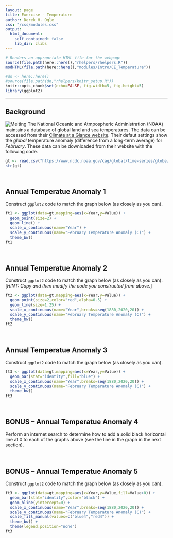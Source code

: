 ```yaml
---
layout: page
title: Exercise - Temperature
author: Derek H. Ogle
css: "/css/modules.css"
output:
  html_document:
    self_contained: false
    lib_dir: zlibs
---
```


```r
# Renders an appropriate HTML file for the webpage
source(file.path(here::here(),"rhelpers/rhelpers.R"))
modHTML(file.path(here::here(),"modules/Intro/CE_Temperature"))
```

```r
#dn <- here::here()
#source(file.path(dn,"rhelpers/knitr_setup.R"))
knitr::opts_chunk$set(echo=FALSE, fig.width=5, fig.height=5)
library(ggplot2)
```

----

## Background
<img src="MeltingGlacier.jpg" alt="Melting" class="img-right">
The National Oceanic and Atmpospheric Administration (NOAA) maintains a database of global land and sea temperatures. The data can be accessed from their [Climate at a Glance website](https://www.ncdc.noaa.gov/cag/global/time-series). Their defaut settings show the *global* temperature anomaly (difference from a long-term average) for *February*. These data can be downloaded from their website with the following code.

```r
gt <- read.csv("https://www.ncdc.noaa.gov/cag/global/time-series/globe/land_ocean/1/2/1880-2020/data.csv",skip=4)
str(gt)
```

&nbsp;

## Annual Temperatue Anomaly 1
Construct `ggplot2` code to match the graph below (as closely as you can).

```r
ft1 <- ggplot(data=gt,mapping=aes(x=Year,y=Value)) +
  geom_point(size=2) +
  geom_line() +
  scale_x_continuous(name="Year") +
  scale_y_continuous(name="February Temperature Anomaly (C)") +
  theme_bw()
ft1
```

&nbsp;

## Annual Temperatue Anomaly 2
Construct `ggplot2` code to match the graph below (as closely as you can). [*HINT: Copy and then modify the code you constructed from above.*]

```r
ft2 <- ggplot(data=gt,mapping=aes(x=Year,y=Value)) +
  geom_point(size=2,color="red",alpha=0.5) +
  geom_line(size=1.25) +
  scale_x_continuous(name="Year",breaks=seq(1880,2020,20)) +
  scale_y_continuous(name="February Temperature Anomaly (C)") +
  theme_bw()
ft2
```

&nbsp;

## Annual Temperatue Anomaly 3
Construct `ggplot2` code to match the graph below (as closely as you can).

```r
ft3 <- ggplot(data=gt,mapping=aes(x=Year,y=Value)) +
  geom_bar(stat="identity",fill="blue") +
  scale_x_continuous(name="Year",breaks=seq(1880,2020,20)) +
  scale_y_continuous(name="February Temperature Anomaly (C)") +
  theme_bw()
ft3
```

&nbsp;

## BONUS -- Annual Temperatue Anomaly 4
Perform an internet search to determine how to add a solid black horizontal line at 0 to each of the graphs above (see the line in the graph in the next section).

&nbsp;

## BONUS -- Annual Temperatue Anomaly 5
Construct `ggplot2` code to match the graph below (as closely as you can).

```r
ft3 <- ggplot(data=gt,mapping=aes(x=Year,y=Value,fill=Value>0)) +
  geom_bar(stat="identity",color="black") +
  geom_hline(yintercept=0) +
  scale_x_continuous(name="Year",breaks=seq(1880,2020,20)) +
  scale_y_continuous(name="February Temperature Anomaly (C)") +
  scale_fill_manual(values=c("blue4","red4")) +
  theme_bw() +
  theme(legend.position="none")
ft3
```
